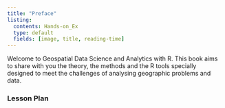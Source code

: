 ```yaml
---
title: "Preface"
listing:
  contents: Hands-on_Ex
  type: default
  fields: [image, title, reading-time]
---
```


Welcome to Geospatial Data Science and Analytics with R. This book aims to share with you the theory, the methods and the R tools specially designed to meet the challenges of analysing geographic problems and data.

### Lesson Plan
